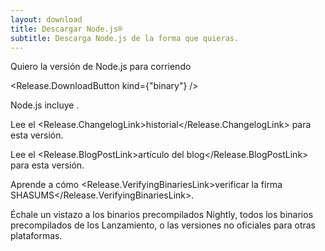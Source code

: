 ```yaml
---
layout: download
title: Descargar Node.js®
subtitle: Descarga Node.js de la forma que quieras.
---
```


<section>
Quiero la versión <Release.VersionDropdown /> de Node.js para <Release.OperatingSystemDropdown /> corriendo <Release.BitnessDropdown />

<Release.DownloadButton kind={"binary"} />
</section>

<section>
Node.js incluye <Release.NpmLink />.

Lee el <Release.ChangelogLink>historial</Release.ChangelogLink> para esta versión.

Lee el <Release.BlogPostLink>artículo del blog</Release.BlogPostLink> para esta versión.

Aprende a cómo <Release.VerifyingBinariesLink>verificar la firma SHASUMS</Release.VerifyingBinariesLink>.

Échale un vistazo a los binarios precompilados <LinkWithArrow href="https://nodejs.org/download/nightly/">Nightly</LinkWithArrow>, todos los binarios precompilados de los <LinkWithArrow href="https://nodejs.org/download/release/">Lanzamiento</LinkWithArrow>, o las <LinkWithArrow href="https://unofficial-builds.nodejs.org/download/">versiones no oficiales</LinkWithArrow> para otras plataformas.
</section>
